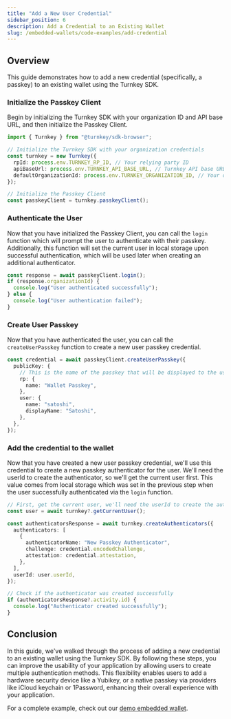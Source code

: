 ```yaml
---
title: "Add a New User Credential"
sidebar_position: 6
description: Add a Credential to an Existing Wallet
slug: /embedded-wallets/code-examples/add-credential
---
```



## Overview

This guide demonstrates how to add a new credential (specifically, a passkey) to an existing wallet using the Turnkey SDK.

### Initialize the Passkey Client

Begin by initializing the Turnkey SDK with your organization ID and API base URL, and then initialize the Passkey Client.

```typescript
import { Turnkey } from "@turnkey/sdk-browser";

// Initialize the Turnkey SDK with your organization credentials
const turnkey = new Turnkey({
  rpId: process.env.TURNKEY_RP_ID, // Your relying party ID
  apiBaseUrl: process.env.TURNKEY_API_BASE_URL, // Turnkey API base URL
  defaultOrganizationId: process.env.TURNKEY_ORGANIZATION_ID, // Your organization ID
});

// Initialize the Passkey Client
const passkeyClient = turnkey.passkeyClient();
```

### Authenticate the User

Now that you have initialized the Passkey Client, you can call the `login` function which will prompt the
user to authenticate with their passkey. Additionally, this function will set the current user in
local storage upon successful authentication, which will be used later when creating an additional authenticator.

```typescript
const response = await passkeyClient.login();
if (response.organizationId) {
  console.log("User authenticated successfully");
} else {
  console.log("User authentication failed");
}
```

### Create User Passkey

Now that you have authenticated the user, you can call the `createUserPasskey` function to create a new user passkey credential.

```typescript
const credential = await passkeyClient.createUserPasskey({
  publicKey: {
    // This is the name of the passkey that will be displayed to the user
    rp: {
      name: "Wallet Passkey",
    },
    user: {
      name: "satoshi",
      displayName: "Satoshi",
    },
  },
});
```

### Add the credential to the wallet

Now that you have created a new user passkey credential, we'll use this credential to create a new passkey authenticator for the user.
We'll need the userId to create the authenticator, so we'll get the current user first. This value comes from local storage which was
set in the previous step when the user successfully authenticated via the `login` function.

```typescript
// First, get the current user, we'll need the userId to create the authenticator
const user = await turnkey?.getCurrentUser();

const authenticatorsResponse = await turnkey.createAuthenticators({
  authenticators: [
    {
      authenticatorName: "New Passkey Authenticator",
      challenge: credential.encodedChallenge,
      attestation: credential.attestation,
    },
  ],
  userId: user.userId,
});

// Check if the authenticator was created successfully
if (authenticatorsResponse?.activity.id) {
  console.log("Authenticator created successfully");
}
```

## Conclusion

In this guide, we've walked through the process of adding a new credential to an existing wallet using the Turnkey SDK.
By following these steps, you can improve the usability of your application by allowing users to create multiple authentication methods.
This flexibility enables users to add a hardware security device like a Yubikey, or a native passkey via providers like iCloud keychain or 1Password,
enhancing their overall experience with your application.

For a complete example, check out our [demo embedded wallet](https://github.com/tkhq/demo-embedded-wallet/blob/main/src/components/add-passkey.tsx).
